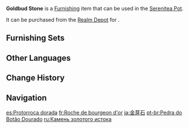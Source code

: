 {{Furnishing Infobox
|id             = 372208
|image          = Item Goldbud Stone.png
|category       = Landform
|subcategory    = Rock
|quality        = 3
|adeptal_energy = 20
|load           = 35
|reduced_load   = 24
|description    = After the rumor of the [[Goldchime Stone]] sparked an amateur mining craze, other similar-looking stones began drawing a lot of attention. This one, for instance, is a small stone chunk that many believed contained "golden [[Primogems]]" earning it the name "Goldbud."
|source1        = [[Realm Depot]]
}}
'''Goldbud Stone''' is a [[Furnishing]] item that can be used in the [[Serenitea Pot]].

It can be purchased from the [[Realm Depot]] for {{Item|Realm Currency|30|x=80}}.

==Furnishing Sets==
{{Craft Usage|type=Furnishing Set}}

==Other Languages==
{{Other Languages
|en      = Goldbud Stone
|zhs     = 金芽石
|zhs_rm  = Jīn Yá Shí
|zht     = 金芽石
|zht_rm  = Jīn Yá Shí
|zh_tl   = Goldbud Stone
|ja      = 金芽石
|ja_rm   = Kingaseki{{Assumed}}
|ja_tl   = Goldbud Stone
|ko      = 금아석
|ko_tl   = Golden Sprout Stone
|es      = Protorroca dorada
|es_tl   = Golden Protorock
|fr      = Roche de bourgeon d'or
|fr_tl   = Goldbud Rock
|ru      = Камень золотого истока
|ru_tl   = Golden Spring Stone
|th      = หินประกายทอง
|th_rm   = 
|th_tl   = 
|vi      = Kim Nha Thạch
|vi_tl   = 
|de      = Goldsprossenstein
|de_tl   = Golden Sprout Stone
|id      = Batu Goldbud
|id_tl   = Goldbud Stone
|pt      = Pedra do Botão Dourado
|pt_tl   = 
|tr      = Altın Fidan Taşı
|tr_tl   = 
|it      = Pietra del bocciolo dorato
|it_tl   = 
}}

==Change History==
{{Change History|1.5}}

==Navigation==
{{Furnishing Navbox|exterior}}

[[es:Protorroca dorada]]
[[fr:Roche de bourgeon d'or]]
[[ja:金芽石]]
[[pt-br:Pedra do Botão Dourado]]
[[ru:Камень золотого истока]]